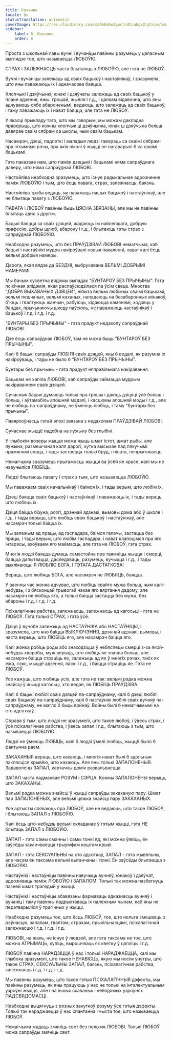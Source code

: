 ```yaml
---
title: Каханне
locale: be
statusTranslation: automatic
coverImage: https://res.cloudinary.com/xmfm6mhw3gwctndtcubgx2rptnae/image/upload/v1740337243/small_cover_educacion_fundamental_a051170f1c.webp
sidebar:
    label: 8. Каханне
    order: 8
---
```

Проста з школьнай лавы вучні і вучаніцы павінны разумець у цэласным выглядзе тое, што называецца ЛЮБОЎЮ.

СТРАХ і ЗАЛЕЖНАСЦЬ часта блытаюць з ЛЮБОЎЮ, але гэта не ЛЮБОЎ.

Вучні і вучаніцы залежаць ад сваіх бацькоў і настаўнікаў, і зразумела, што яны паважаюць іх і адначасова баяцца.

Хлопчыкі і дзяўчынкі, юнакі і дзяўчаты залежаць ад сваіх бацькоў у плане адзення, ежы, грошай, жылля і г.д., і цалкам відавочна, што яны адчуваюць сябе абароненымі, ведаюць, што залежаць ад сваіх бацькоў, і таму паважаюць іх і нават баяцца, але гэта не ЛЮБОЎ.

У якасці прыкладу таго, што мы гаворым, мы можам дакладна праверыць, што кожны хлопчык ці дзяўчынка, юнак ці дзяўчына больш давярае сваім сябрам са школы, чым сваім бацькам.

Насамрэч, дзеці, падлеткі і маладыя людзі гавораць са сваімі сябрамі пра інтымныя рэчы, пра якія ніколі ў жыцці не пагаварылі б са сваімі бацькамі.

Гэта паказвае нам, што паміж дзецьмі і бацькамі няма сапраўднага даверу, што няма сапраўднай ЛЮБОВІ.

Настойліва неабходна зразумець, што існуе радыкальнае адрозненне паміж ЛЮБОЎЮ і тым, што ёсць павага, страх, залежнасць, баязнь.

Настойліва трэба ведаць, як паважаць нашых бацькоў і настаўнікаў, але не блытаць павагу з ЛЮБОЎЮ.

ПАВАГА і ЛЮБОЎ павінны быць ЦЯСНА ЗВЯЗАНЫ, але мы не павінны блытаць адно з другім.

Бацькі баяцца за сваіх дзяцей, жадаюць ім найлепшага, добрую прафесію, добры шлюб, абарону і г.д., і блытаюць гэты страх з сапраўднай ЛЮБОЎЮ.

Неабходна разумець, што без ПРАЎДЗІВАЙ ЛЮБОВІ немагчыма, каб бацькі і настаўнікі мудра накіроўвалі новыя пакаленні, нават калі ёсць вельмі добрыя намеры.

Дарога, якая вядзе да БЕЗДНІ, выбрукавана ВЕЛЬМІ ДОБРЫМІ НАМЕРАМІ.

Мы бачым сусветна вядомы выпадак "БУНТАРОЎ БЕЗ ПРЫЧЫНЫ". Гэта псіхічная эпідэмія, якая распаўсюдзілася па ўсім свеце. Мноства "ДОБРА ВЫХАВАНЫХ ДЗЯЦЕЙ", нібыта вельмі любімых сваімі бацькамі, вельмі пешчаных, вельмі каханых, нападаюць на безабаронных мінакоў, б'юць і гвалтуюць жанчын, рабуюць, кідаюцца камянямі, ходзяць у бандах, прычыняючы шкоду паўсюль, не паважаюць настаўнікаў і бацькоў і г.д. і г.д. і г.д.

"БУНТАРЫ БЕЗ ПРЫЧЫНЫ" - гэта прадукт недахопу сапраўднай ЛЮБОВІ.

Дзе ёсць сапраўдная ЛЮБОЎ, там не можа быць "БУНТАРОЎ БЕЗ ПРЫЧЫНЫ".

Калі б бацькі сапраўды ЛЮБІЛІ сваіх дзяцей, яны б ведалі, як разумна іх накіроўваць, і тады не было б "БУНТАРОЎ БЕЗ ПРЫЧЫНЫ".

Бунтары без прычыны - гэта прадукт няправільнага накіравання.

Бацькам не хапіла ЛЮБОВІ, каб сапраўды займацца мудрым накіраваннем сваіх дзяцей.

Сучасныя бацькі думаюць толькі пра грошы і даюць дзіцяці ўсё больш і больш, і аўтамабіль апошняй мадэлі, і касцюмы апошняй моды і г.д., але не любяць па-сапраўднаму, не ўмеюць любіць, і таму "бунтары без прычыны".

Павярхоўнасць гэтай эпохі звязана з недахопам ПРАЎДЗІВАЙ ЛЮБОВІ.

Сучаснае жыццё падобна на лужыну без глыбіні.

У глыбокім возеры жыцця можа жыць шмат істот, шмат рыбы, але лужына, размешчаная каля дарогі, хутка высыхае пад пякучымі прамянямі сонца, і тады застаецца толькі бруд, гнілата, непрыгожасць.

Немагчыма зразумець прыгажосць жыцця ва ўсёй яе красе, калі мы не навучыліся ЛЮБІЦЬ.

Людзі блытаюць павагу і страх з тым, што называецца ЛЮБОЎЮ.

Мы паважаем сваіх начальнікаў і баімся іх, і тады верым, што любім іх.

Дзеці баяцца сваіх бацькоў і настаўнікаў і паважаюць іх, і тады вераць, што любяць іх.

Дзіця баіцца бізуна, розгі, дрэннай адзнакі, вымовы дома або ў школе і г.д., і тады верыць, што любіць сваіх бацькоў і настаўнікаў, але насамрэч толькі баіцца іх.

Мы залежым ад працы, ад гаспадара, баімся галечы, застацца без працы, і тады верым, што любім гаспадара, і нават клапоцімся пра яго інтарэсы, ахоўваем яго маёмасць, але гэта не ЛЮБОЎ, гэта страх.

Многія людзі баяцца думаць самастойна пра таямніцы жыцця і смерці, баяцца дапытвацца, даследаваць, разумець, вучыцца і г.д., і тады выклікаюць: Я ЛЮБЛЮ БОГА, І ГЭТАГА ДАСТАТКОВА!

Вераць, што любяць БОГА, але насамрэч не ЛЮБЯЦЬ, баяцца.

У ваенны час жонка адчувае, што любіць свайго мужа больш, чым калі-небудзь, і з бясконцай трывогай чакае яго вяртання дадому, але насамрэч не любіць яго, а толькі баіцца застацца без мужа, без абароны і г.д. і г.д. і г.д.

Псіхалагічнае рабства, залежнасць, залежнасць ад кагосьці - гэта не ЛЮБОЎ. Гэта толькі СТРАХ, і гэта ўсё.

Дзіця ў вучобе залежыць ад НАСТАЎНІКА або НАСТАЎНІЦЫ, і зразумела, што яно баіцца ВЫКЛЮЧЭННЯ, дрэннай адзнакі, вымовы, і часта верыць, што ЛЮБІЦЬ яго, але насамрэч баіцца яго.

Калі жонка робіць роды або знаходзіцца ў небяспецы смерці з-за якой-небудзь хваробы, муж верыць, што любіць яе значна больш, але насамрэч баіцца страціць яе, залежыць ад яе ў многіх рэчах, такіх як ежа, сэкс, мыццё адзення, ласкі і г.д., і баіцца страціць яе. Гэта не ЛЮБОЎ.

Усе кажуць, што любяць усіх, але гэта не так: вельмі рэдка можна знайсці ў жыцці кагосьці, хто ведае, як ЛЮБІЦЬ ПРАЎДЗІВА.

Калі б бацькі любілі сваіх дзяцей па-сапраўднаму, калі б дзеці любілі сваіх бацькоў па-сапраўднаму, калі б настаўнікі любілі сваіх вучняў па-сапраўднаму, не магло б быць войнаў. Войны былі б немагчымымі на сто адсоткаў.

Справа ў тым, што людзі не зразумелі, што такое любоў, і ўвесь страх, і ўсё псіхалагічнае рабства, і ўвесь запал і г.д., блытаюць з тым, што называецца ЛЮБОЎЮ.

Людзі не ўмеюць ЛЮБІЦЬ, калі б людзі ўмелі любіць, жыццё было б фактычна раем.

ЗАКАХАНЫЯ вераць, што кахаюць, і многія нават былі б здольныя паклясціся крывёю, што кахаюць. Але яны толькі ЗАПАЛОНЕНЫЯ. Задаволены ЗАПАЛ, картачны домік развальваецца.

ЗАПАЛ часта падманвае РОЗУМ і СЭРЦА. Кожны ЗАПАЛОНЕНЫ верыць, што ЗАКАХАНЫ.

Вельмі рэдка можна знайсці ў жыцці сапраўды закаханую пару. Шмат пар ЗАПАЛОНЕНЫХ, але вельмі цяжка знайсці пару ЗАКАХАНЫХ.

Усе артысты спяваюць пра ЛЮБОЎ, але не ведаюць, што такое ЛЮБОЎ, і блытаюць ЗАПАЛ з ЛЮБОЎЮ.

Калі ёсць што-небудзь вельмі складанае ў гэтым жыцці, гэта НЕ блытаць ЗАПАЛ з ЛЮБОЎЮ.

ЗАПАЛ - гэта самы смачны і самы тонкі яд, які можна ўявіць, ён заўсёды заканчваецца трыумфам коштам крыві.

ЗАПАЛ - гэта СЕКСУАЛЬНЫ на сто адсоткаў, ЗАПАЛ - гэта жывёльны, але часам ён таксама вельмі вытанчаны і тонкі. Ён заўсёды блытаецца з ЛЮБОЎЮ.

Настаўнікі і настаўніцы павінны навучыць вучняў, юнакоў і дзяўчат, адрозніваць паміж ЛЮБОЎЮ і ЗАПАЛОМ. Толькі так можна пазбегнуць пазней шмат трагедый у жыцці.

Настаўнікі і настаўніцы абавязаны фармаваць адказнасць вучняў і вучаніц і таму павінны падрыхтаваць іх належным чынам, каб яны не ператварыліся ў трагічных у жыцці.

Неабходна разумець тое, што ёсць ЛЮБОЎ, тое, што нельга змешваць з рэўнасцю, запалам, гвалтам, страхам, прыхільнасцямі, псіхалагічнай залежнасцю і г.д. і г.д. і г.д.

ЛЮБОВІ, на жаль, не існуе ў людзей, але гэта таксама не тое, што можна АТРЫМАЦЬ, купіць, вырошчваць як кветку ў цяпліцы і г.д.

ЛЮБОЎ павінна НАРАДЗІЦЦА ў нас і толькі НАРАДЖАЕЦЦА, калі мы глыбока зразумелі, што такое НЕНАВІСЦЬ, якую мы носім унутры, што такое СТРАХ, СЕКСУАЛЬНЫ ЗАПАЛ, баязнь, псіхалагічнае рабства, залежнасць і г.д. і г.д. і г.д.

Мы павінны разумець, што такое гэтыя ПСІХАЛАГІЧНЫЯ дэфекты, мы павінны разумець, як яны працуюць у нас не толькі на інтэлектуальным узроўні жыцця, але і на іншых схаваных і невядомых узроўнях ПАДСВЯДОМАСЦІ.

Неабходна выцягнуць з розных закуткоў розуму ўсе гэтыя дэфекты. Толькі так нараджаецца ў нас спантанна і чыста тое, што называецца ЛЮБОЎ.

Немагчыма жадаць змяніць свет без полымя ЛЮБОВІ. Толькі ЛЮБОЎ можа сапраўды змяніць свет.

